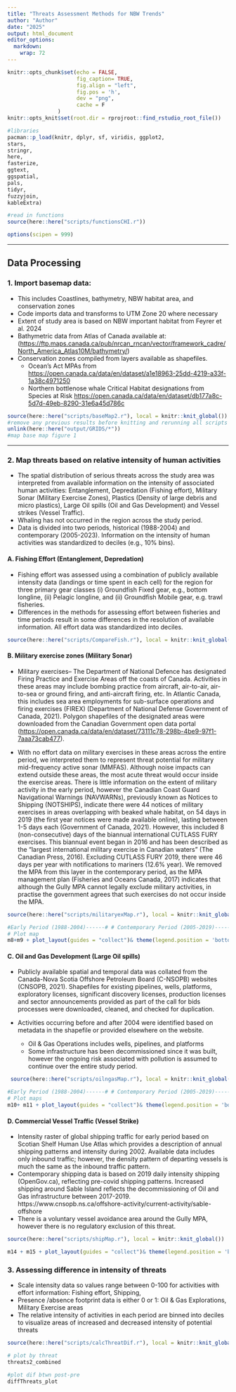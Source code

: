 ```yaml
---
title: "Threats Assessment Methods for NBW Trends"
author: "Author"
date: "2025"
output: html_document
editor_options: 
  markdown: 
    wrap: 72
---
```


```r
knitr::opts_chunk$set(echo = FALSE, 
                      fig_caption= TRUE,
                      fig.align = "left",
                      fig.pos = 'h',
                      dev = "png", 
                      cache = F
                )
knitr::opts_knit$set(root.dir = rprojroot::find_rstudio_root_file())
```

```r
#libraries
pacman::p_load(knitr, dplyr, sf, viridis, ggplot2, 
stars,
stringr,
here,
fasterize,
ggtext,
ggspatial,
pals,
tidyr,
fuzzyjoin,
kableExtra)

#read in functions
source(here::here("scripts/functionsCHI.r"))

options(scipen = 999) 

```

------------------------------------------------------------------------

## Data Processing {.tabset}

### 1. Import basemap data:

-   This includes Coastlines, bathymetry, NBW habitat area, and
    conservation zones
-   Code imports data and transforms to UTM Zone 20 where necessary
-   Extent of study area is based on NBW important habitat from Feyrer et al. 2024
-   Bathymetric data from Atlas of Canada available at:
    (<https://ftp.maps.canada.ca/pub/nrcan_rncan/vector/framework_cadre/North_America_Atlas10M/bathymetry/>)
-   Conservation zones compiled from layers available as shapefiles.
    -   Ocean's Act MPAs from
        <https://open.canada.ca/data/en/dataset/a1e18963-25dd-4219-a33f-1a38c4971250>\
    -   Northern bottlenose whale Critical Habitat designations from
        Species at Risk
        <https://open.canada.ca/data/en/dataset/db177a8c-5d7d-49eb-8290-31e6a45d786c>

```r
source(here::here("scripts/baseMap2.r"), local = knitr::knit_global())
#remove any previous results before knitting and rerunning all scripts
unlink(here::here("output/GRIDS/*"))
#map base map figure 1

```

------------------------------------------------------------------------

### 2. Map threats based on relative intensity of human activities

-   The spatial distribution of serious threats across the study area
    was interpreted from available information on the intensity of
    associated human activities: Entanglement, Depredation (Fishing
    effort), Military Sonar (Military Exercise Zones), Plastics (Density
    of large debris and micro plastics), Large Oil spills (Oil and Gas
    Development) and Vessel strikes (Vessel Traffic).
-   Whaling has not occurred in the region across the study period.
-   Data is divided into two periods, historical (1988-2004) and
    contemporary (2005-2023). Information on the intensity of human
    activities was standardized to deciles (e.g., 10% bins).

#### A. Fishing Effort (Entanglement, Depredation)

-   Fishing effort was assessed using a combination of publicly
    available intensity data (landings or time spent in each cell) for the region
    for three primary gear classes (i) Groundfish Fixed gear, e.g.,
    bottom longline, (ii) Pelagic longline, and (ii) Groundfish Mobile
    gear, e.g. trawl fisheries.
-   Differences in the methods for assessing effort between fisheries
    and time periods result in some differences in the resolution of
    available information. All effort data was standardized into
    deciles.

```r
source(here::here("scripts/CompareFish.r"), local = knitr::knit_global())

```

#### B. Military exercise zones (Military Sonar)

-   Military exercises– The Department of National Defence has
    designated Firing Practice and Exercise Areas off the coasts of
    Canada. Activities in these areas may include bombing practice from
    aircraft, air-to-air, air-to-sea or ground firing, and anti-aircraft
    firing, etc. In Atlantic Canada, this includes sea area employments
    for sub-surface operations and firing exercises (FIREX) (Department
    of National Defense Government of Canada, 2021). Polygon shapefiles
    of the designated areas were downloaded from the Canadian Government
    open data portal
    (<https://open.canada.ca/data/en/dataset/73111c78-298b-4be9-97f1-7aaa73cab477>).

-   With no effort data on military exercises in these areas across the
entire period, we interpreted them to represent threat potential for military
mid-frequency active sonar (MMFAS). Although noise impacts can extend outside
these areas, the most acute threat would occur inside the exercise areas. There
is little information on the extent of military activity in the early period,
however the Canadian Coast Guard Navigational Warnings (NAVWARNs), previously
known as Notices to Shipping (NOTSHIPS), indicate there were 44 notices of
military exercises in areas overlapping with beaked whale habitat, on 54 days in
2019 (the first year notices were made available online), lasting between 1-5
days each (Government of Canada, 2021). However, this included 8
(non-consecutive) days of the biannual international CUTLASS FURY exercises.
This biannual event began in 2016 and has been described as the “largest
international military exercise in Canadian waters” (The Canadian Press, 2016).
Excluding CUTLASS FURY 2019, there were 46 days per year with notifications to
mariners (12.6% year). We removed the MPA from this layer in the contemporary
period, as the MPA management plan (Fisheries and Oceans Canada, 2017) indicates
that although the Gully MPA cannot legally exclude military activities, in
practise the government agrees that such exercises do not occur inside the MPA.

```r

source(here::here("scripts/militaryexMap.r"), local = knitr::knit_global())

#Early Period (1988-2004)------# # Contemporary Period (2005-2019)-------
# Plot map
m8+m9 + plot_layout(guides = "collect")& theme(legend.position = 'bottom')

```

#### C. Oil and Gas Development (Large Oil spills)

-   Publicly available spatial and temporal data was collated from the
    Canada-Nova Scotia Offshore Petroleum Board (C-NSOPB) websites
    (CNSOPB, 2021). Shapefiles for existing pipelines, wells, platforms,
    exploratory licenses, significant discovery licenses, production
    licenses and sector announcements provided as part of the call for
    bids processes were downloaded, cleaned, and checked for
    duplication.

-   Activities occurring before and after 2004 were identified based on
    metadata in the shapefile or provided elsewhere on the website.

    -   Oil & Gas Operations includes wells, pipelines, and platforms
    -   Some infrastructure has been decommissioned since it was built,
        however the ongoing risk associated with pollution is assumed to
        continue over the entire study period.

```r

 source(here::here("scripts/oilngasMap.r"), local = knitr::knit_global())

#Early Period (1988-2004)------# # Contemporary Period (2005-2019)-------
# Plot maps
m10+ m11 + plot_layout(guides = "collect")& theme(legend.position = 'bottom')
```

#### D. Commercial Vessel Traffic (Vessel Strike)

-   Intensity raster of global shipping traffic for early period based
    on Scotian Shelf Human Use Atlas which provides a description of annual
    shipping patterns and intensity during 2002. Available data includes
    only inbound traffic; however, the density pattern of departing
    vessels is much the same as the inbound traffic pattern.
-   Contemporary shipping data is based on 2019 daily intensity shipping (OpenGov.ca), reflecting pre-covid shipping patterns. Increased shipping around Sable Island reflects the decommissioning of Oil and Gas infrastructure between 2017-2019. https://www.cnsopb.ns.ca/offshore-activity/current-activity/sable-offshore
-   There is a voluntary vessel avoidance area around the Gully MPA,
    however there is no regulatory exclusion of this threat.

```r
source(here::here("scripts/shipMap.r"), local = knitr::knit_global())

m14 + m15 + plot_layout(guides = "collect")& theme(legend.position = 'bottom')

```

### 3. Assessing difference in intensity of threats

-   Scale intensity data so values range between 0-100 for activities with
    effort information: Fishing effort, Shipping,
-   Presence /absence footprint data is either 0 or 1: Oil & Gas Explorations, Military Exercise areas
-   The relative intensity of activities in each period are binned into deciles to
    visualize areas of increased and decreased intensity of potential threats

```r
source(here::here("scripts/calcThreatDif.r"), local = knitr::knit_global(), )

# plot by threat
threats2_combined

#plot dif btwn post-pre
diffThreats_plot

```

